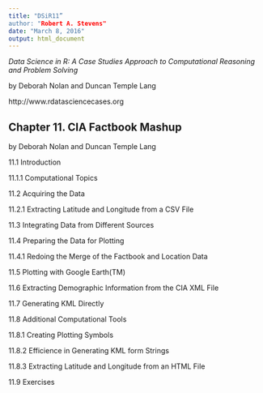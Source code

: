 ```yaml
---
title: "DSiR11”
author: "Robert A. Stevens"
date: "March 8, 2016"
output: html_document
---
```


*Data Science in R: A Case Studies Approach to Computational Reasoning and Problem Solving*

by Deborah Nolan and Duncan Temple Lang

http://www.rdatasciencecases.org

## Chapter 11. CIA Factbook Mashup 

by Deborah Nolan and Duncan Temple Lang

11.1 Introduction

11.1.1 Computational Topics

11.2 Acquiring the Data

11.2.1 Extracting Latitude and Longitude from a CSV File

11.3 Integrating Data from Different Sources

11.4 Preparing the Data for Plotting

11.4.1 Redoing the Merge of the Factbook and Location Data

11.5 Plotting with Google Earth(TM)

11.6 Extracting Demographic Information from the CIA XML File

11.7 Generating KML Directly

11.8 Additional Computational Tools

11.8.1 Creating Plotting Symbols

11.8.2 Efficience in Generating KML form Strings

11.8.3 Extracting Latitude and Longitude from an HTML File

11.9 Exercises
